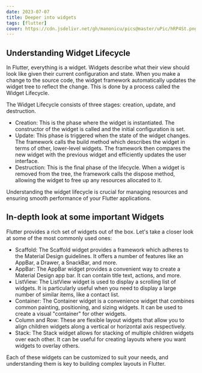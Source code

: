 ```yaml
---
date: 2023-07-07
title: Deeper into widgets
tags: [flutter]
cover: https://cdn.jsdelivr.net/gh/manonicu/pics@master/uPic/hRP4St.png
---
```


## Understanding Widget Lifecycle

In Flutter, everything is a widget. Widgets describe what their view should look like given their current configuration and state. When you make a change to the source code, the widget framework automatically updates the widget tree to reflect the change. This is done by a process called the Widget Lifecycle.

The Widget Lifecycle consists of three stages: creation, update, and destruction.

- Creation: This is the phase where the widget is instantiated. The constructor of the widget is called and the initial configuration is set.
- Update: This phase is triggered when the state of the widget changes. The framework calls the build method which describes the widget in terms of other, lower-level widgets. The framework then compares the new widget with the previous widget and efficiently updates the user interface.
- Destruction: This is the final phase of the lifecycle. When a widget is removed from the tree, the framework calls the dispose method, allowing the widget to free up any resources allocated to it.

Understanding the widget lifecycle is crucial for managing resources and ensuring smooth performance of your Flutter applications.

## In-depth look at some important Widgets

Flutter provides a rich set of widgets out of the box. Let's take a closer look at some of the most commonly used ones:

- Scaffold: The Scaffold widget provides a framework which adheres to the Material Design guidelines. It offers a number of features like an AppBar, a Drawer, a SnackBar, and more.
- AppBar: The AppBar widget provides a convenient way to create a Material Design app bar. It can contain title text, actions, and more.
- ListView: The ListView widget is used to display a scrolling list of widgets. It is particularly useful when you need to display a large number of similar items, like a contact list.
- Container: The Container widget is a convenience widget that combines common painting, positioning, and sizing widgets. It can be used to create a visual "container" for other widgets.
- Column and Row: These are flexible layout widgets that allow you to align children widgets along a vertical or horizontal axis respectively.
- Stack: The Stack widget allows for stacking of multiple children widgets over each other. It can be useful for creating layouts where you want widgets to overlay others.

Each of these widgets can be customized to suit your needs, and understanding them is key to building complex layouts in Flutter.
